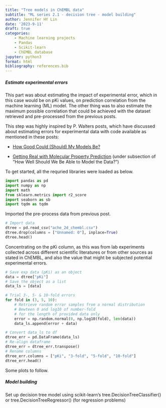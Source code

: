 ```yaml
---
title: "Tree models in ChEMBL data"
subtitle: "ML series 2.1 - decision tree - model building"
author: Jennifer HY Lin
date: '2023-9-11'
draft: true
categories: 
    - Machine learning projects
    - Pandas
    - Scikit-learn
    - ChEMBL database
jupyter: python3
format: html
bibliography: references.bib
---
```


##### **Estimate experimental errors**

This part was about estimating the impact of experimental error, which in this case would be on pKi values, on prediction correlation from the machine learning (ML) model. The other thing was to also estimate the maximum possible correlation that could be achieved with the dataset retrieved and pre-processed from the previous posts. 

This step was highly inspired by P. Walters posts, which have discussed about estimating errors for experimental data with code available as mentioned in these posts:

- [How Good Could (Should) My Models Be?](http://practicalcheminformatics.blogspot.com/2019/07/how-good-could-should-my-models-be.html)

- [Getting Real with Molecular Property Prediction](http://practicalcheminformatics.blogspot.com/2023/06/getting-real-with-molecular-property.html) (under subsection of "How Well Should We Be Able to Model the Data?")

To get started, all the requried libraries were loaded as below.

```python
import pandas as pd
import numpy as np
import math
from sklearn.metrics import r2_score
import seaborn as sb
import tqdm as tqdm
```

Imported the pre-process data from previous post.

```python
# Import data
dtree = pd.read_csv("ache_2d_chembl.csv")
dtree.drop(columns = ["Unnamed: 0"], inplace=True)
dtree.head()
```

Concentrating on the pKi column, as this was from lab experiments collected across different scientific literatures or from other sources as stated in ChEMBL, and also the value that might be subjected potential experimental errors.

```python
# Save exp data (pKi) as an object
data = dtree["pKi"]
# Save the object as a list
data_ls = [data]

# Trial 3-, 5- & 10-fold errors
for fold in (3, 5, 10):
    # Retrieve random error samples from a normal distribution
    # Bewteen 0 and log10 of number-fold 
    # for the length of provided data only
    error = np.random.normal(0, np.log10(fold), len(data))
    data_ls.append(error + data)

# Convert data_ls to df
dtree_err = pd.DataFrame(data_ls)
# Re-align dataframe
dtree_err = dtree_err.transpose()
# Rename columns
dtree_err.columns = ["pKi", "3-fold", "5-fold", "10-fold"]
dtree_err.head()
```

Some plots to follow.


##### **Model building**

Set up decision tree model using scikit-learn's tree.DecisionTreeClassifier() or tree.DecisionTreeRegressor() (for regression problems)